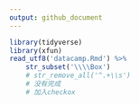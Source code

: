 ```yaml
---
output: github_document
---
```


```r
library(tidyverse)
library(xfun)
read_utf8('datacamp.Rmd') %>% 
    str_subset('\\\\Box')
    # str_remove_all('^.+\\s')
    # 没有完成
    # 加入checkox
```

